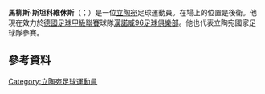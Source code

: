 {{blpunsourced|time=2015-06-02T05:24:25+00:00}}
{{expand|time=2015-06-02T05:24:25+00:00}}
'''馬柳斯·斯坦科維休斯'''（{{lang-en|Marius Stankevičius}}；{{bd|1981年|7月15日}}）是一位[[立陶宛|立陶宛]]足球運動員。在場上的位置是後衛。他現在效力於[[德國足球甲級聯賽|德國足球甲級聯賽]]球隊[[漢諾威96足球俱樂部|漢諾威96足球俱樂部]]。他也代表立陶宛國家足球隊參賽。

==參考資料==
{{Reflist}}

{{DEFAULTSORT: Stankevičius, Marius}}
[[Category:立陶宛足球運動員|Category:立陶宛足球運動員]]